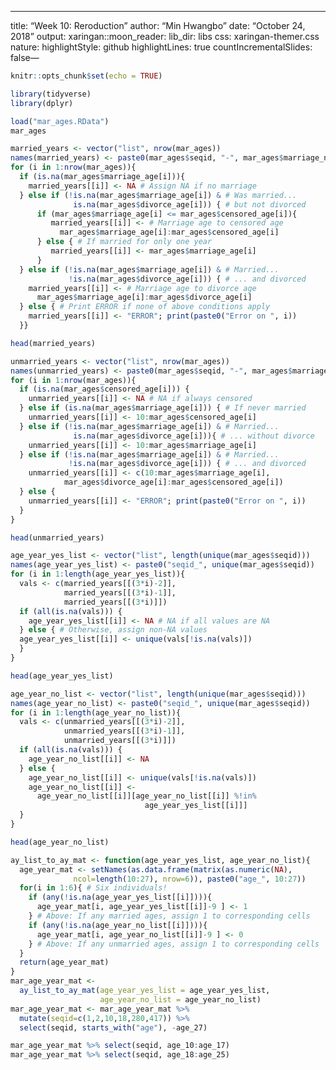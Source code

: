 ---
title: "Week 10: Reroduction"
author: "Min Hwangbo"
date: "October 24, 2018"
output:
  xaringan::moon_reader:
    lib_dir: libs
    css: xaringan-themer.css
    nature:
      highlightStyle: github
      highlightLines: true
      countIncrementalSlides: false---

```{r setup, include=FALSE}
knitr::opts_chunk$set(echo = TRUE)
```

```{r}
library(tidyverse)
library(dplyr)
```

```{r}
load("mar_ages.RData")
mar_ages
```

```{r}
married_years <- vector("list", nrow(mar_ages))
names(married_years) <- paste0(mar_ages$seqid, "-", mar_ages$marriage_n)
for (i in 1:nrow(mar_ages)){
  if (is.na(mar_ages$marriage_age[i])){
    married_years[[i]] <- NA # Assign NA if no marriage
  } else if (!is.na(mar_ages$marriage_age[i]) & # Was married...
              is.na(mar_ages$divorce_age[i])) { # but not divorced
      if (mar_ages$marriage_age[i] <= mar_ages$censored_age[i]){
         married_years[[i]] <- # Marriage age to censored age
           mar_ages$marriage_age[i]:mar_ages$censored_age[i]
      } else { # If married for only one year
         married_years[[i]] <- mar_ages$marriage_age[i]
      }
  } else if (!is.na(mar_ages$marriage_age[i]) & # Married...
             !is.na(mar_ages$divorce_age[i])) { # ... and divorced
    married_years[[i]] <- # Marriage age to divorce age
      mar_ages$marriage_age[i]:mar_ages$divorce_age[i]
  } else { # Print ERROR if none of above conditions apply
    married_years[[i]] <- "ERROR"; print(paste0("Error on ", i))
  }}
```

```{r}
head(married_years)
```

```{r}
unmarried_years <- vector("list", nrow(mar_ages))
names(unmarried_years) <- paste0(mar_ages$seqid, "-", mar_ages$marriage_n)
for (i in 1:nrow(mar_ages)){
  if (is.na(mar_ages$censored_age[i])) {
    unmarried_years[[i]] <- NA # NA if always censored
  } else if (is.na(mar_ages$marriage_age[i])) { # If never married
    unmarried_years[[i]] <- 10:mar_ages$censored_age[i]
  } else if (!is.na(mar_ages$marriage_age[i]) & # Married...
              is.na(mar_ages$divorce_age[i])){ # ... without divorce
    unmarried_years[[i]] <- 10:mar_ages$marriage_age[i]
  } else if (!is.na(mar_ages$marriage_age[i]) & # Married...
             !is.na(mar_ages$divorce_age[i])) { # ... and divorced
    unmarried_years[[i]] <- c(10:mar_ages$marriage_age[i],
            mar_ages$divorce_age[i]:mar_ages$censored_age[i])
  } else {
    unmarried_years[[i]] <- "ERROR"; print(paste0("Error on ", i))
  }
}
```

```{r}
head(unmarried_years)
```

```{r}
age_year_yes_list <- vector("list", length(unique(mar_ages$seqid)))
names(age_year_yes_list) <- paste0("seqid_", unique(mar_ages$seqid))
for (i in 1:length(age_year_yes_list)){
  vals <- c(married_years[[(3*i)-2]],
            married_years[[(3*i)-1]], 
            married_years[[(3*i)]])
  if (all(is.na(vals))) {
    age_year_yes_list[[i]] <- NA # NA if all values are NA
  } else { # Otherwise, assign non-NA values
  age_year_yes_list[[i]] <- unique(vals[!is.na(vals)])
  }
}
```

```{r}
head(age_year_yes_list)
```

```{r}
age_year_no_list <- vector("list", length(unique(mar_ages$seqid)))
names(age_year_no_list) <- paste0("seqid_", unique(mar_ages$seqid))
for (i in 1:length(age_year_no_list)){
  vals <- c(unmarried_years[[(3*i)-2]],
            unmarried_years[[(3*i)-1]],
            unmarried_years[[(3*i)]])
  if (all(is.na(vals))) {
    age_year_no_list[[i]] <- NA
  } else {
    age_year_no_list[[i]] <- unique(vals[!is.na(vals)])
    age_year_no_list[[i]] <- 
      age_year_no_list[[i]][age_year_no_list[[i]] %!in%
                              age_year_yes_list[[i]]]
  }
}
```

```{r}
head(age_year_no_list)
```

```{r}
ay_list_to_ay_mat <- function(age_year_yes_list, age_year_no_list){
  age_year_mat <- setNames(as.data.frame(matrix(as.numeric(NA), 
              ncol=length(10:27), nrow=6)), paste0("age_", 10:27))
  for(i in 1:6){ # Six individuals!
    if (any(!is.na(age_year_yes_list[[i]]))){
      age_year_mat[i, age_year_yes_list[[i]]-9 ] <- 1
    } # Above: If any married ages, assign 1 to corresponding cells
    if (any(!is.na(age_year_no_list[[i]]))){
      age_year_mat[i, age_year_no_list[[i]]-9 ] <- 0
    } # Above: If any unmarried ages, assign 1 to corresponding cells
  }
  return(age_year_mat)
}
mar_age_year_mat <- 
  ay_list_to_ay_mat(age_year_yes_list = age_year_yes_list,
                    age_year_no_list = age_year_no_list)
mar_age_year_mat <- mar_age_year_mat %>% 
  mutate(seqid=c(1,2,10,18,280,417)) %>% 
  select(seqid, starts_with("age"), -age_27)
```

```{r}
mar_age_year_mat %>% select(seqid, age_10:age_17)
mar_age_year_mat %>% select(seqid, age_18:age_25)
```
